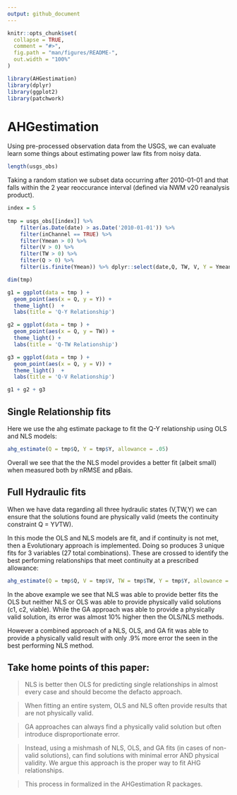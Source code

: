 ```yaml
---
output: github_document
---
```


<!-- README.md is generated from README.Rmd. Please edit that file -->

```r
knitr::opts_chunk$set(
  collapse = TRUE,
  comment = "#>",
  fig.path = "man/figures/README-",
  out.width = "100%"
)

library(AHGestimation)
library(dplyr)
library(ggplot2)
library(patchwork)
```

# AHGestimation

Using pre-processed observation data from the USGS, we can evaluate learn some things about estimating power law fits from noisy data. 

```r
length(usgs_obs)
```

Taking a random station we subset data occurring after 2010-01-01 and that falls within the 2 year reoccurance interval (defined via NWM v20 reanalysis product).

```r
index = 5
  
tmp = usgs_obs[[index]] %>% 
    filter(as.Date(date) > as.Date('2010-01-01')) %>% 
    filter(inChannel == TRUE) %>%
    filter(Ymean > 0) %>%
    filter(V > 0) %>%
    filter(TW > 0) %>%
    filter(Q > 0) %>%
    filter(is.finite(Ymean)) %>% dplyr::select(date,Q, TW, V, Y = Ymean)

dim(tmp)

```

```r

g1 = ggplot(data = tmp ) + 
  geom_point(aes(x = Q, y = Y)) + 
  theme_light()  + 
  labs(title = 'Q-Y Relationship')

g2 = ggplot(data = tmp ) + 
  geom_point(aes(x = Q, y = TW)) + 
  theme_light() + 
  labs(title = 'Q-TW Relationship')

g3 = ggplot(data = tmp ) + 
  geom_point(aes(x = Q, y = V)) + 
  theme_light()  + 
  labs(title = 'Q-V Relationship')

g1 + g2 + g3
```

## Single Relationship fits

Here we use the ahg estimate package to fit the Q-Y relationship using OLS and NLS models:

```r
ahg_estimate(Q = tmp$Q, Y = tmp$Y, allowance = .05)
```

Overall we see that the the NLS model provides a better fit (albeit small) when measured both by nRMSE and pBais.


## Full Hydraulic fits

When we have data regarding all three hydraulic states (V,TW,Y) we can ensure that the solutions found are physically valid (meets the continuity constraint Q = Y*V*TW).

In this mode the OLS and NLS models are fit, and if continuity is not met, then a Evolutionary approach is implemented. Doing so produces 3 unique fits for 3 variables (27 total combinations). These are crossed to identify the best performing relationships that meet continuity at a prescribed allowance:

```r
ahg_estimate(Q = tmp$Q, V = tmp$V, TW = tmp$TW, Y = tmp$Y, allowance = .05)
```

In the above example we see that NLS was able to provide better fits the OLS but neither  NLS or OLS was able to provide physically valid solutions (c1, c2, viable). While the GA approach was able to provide a physically valid solution, its error was almost 10% higher then the OLS/NLS methods.

However a combined approach of a NLS, OLS, and GA fit was able to provide a physically valid result with only .9% more error the seen in the best performing NLS method.

## Take home points of this paper:

> NLS is better then OLS for predicting single relationships in almost every case and should become the defacto approach.

> When fitting an entire system, OLS and NLS often provide results that are not physically valid.

> GA approaches can always find a physically valid solution but often introduce disproportionate error. 

> Instead, using a mishmash of NLS, OLS, and GA fits (in cases of non-valid solutions), can find solutions with minimal error AND physical validity. We argue  this approach  is the proper way to fit AHG relationships.

> This process in formalized in the AHGestimation R packages.
